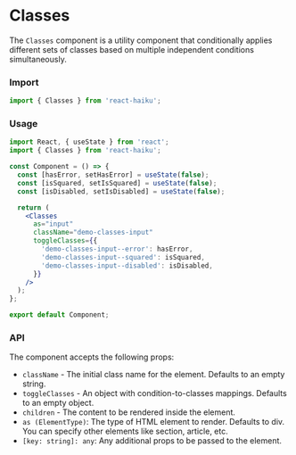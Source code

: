 # Classes

The `Classes` component is a utility component that conditionally applies different sets of classes based on multiple independent conditions simultaneously.

### Import

```jsx
import { Classes } from 'react-haiku';
```

### Usage


<ClassesDemo />

```jsx
import React, { useState } from 'react';
import { Classes } from 'react-haiku';

const Component = () => {
  const [hasError, setHasError] = useState(false);
  const [isSquared, setIsSquared] = useState(false);
  const [isDisabled, setIsDisabled] = useState(false);

  return (
    <Classes
      as="input"
      className="demo-classes-input"
      toggleClasses={{
        'demo-classes-input--error': hasError,
        'demo-classes-input--squared': isSquared,
        'demo-classes-input--disabled': isDisabled,
      }}
    />
  );
};

export default Component;
```

### API

The component accepts the following props:

- `className` - The initial class name for the element. Defaults to an empty string.
- `toggleClasses` - An object with condition-to-classes mappings. Defaults to an empty object.
- `children` - The content to be rendered inside the element.
- `as (ElementType)`: The type of HTML element to render. Defaults to div. You can specify other elements like section, article, etc.
- `[key: string]: any`: Any additional props to be passed to the element.

